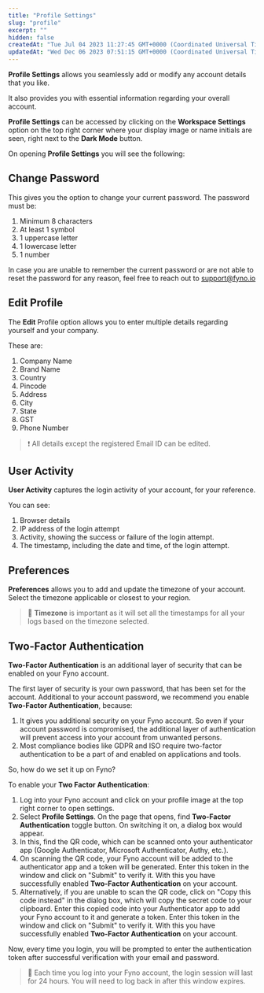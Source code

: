```yaml
---
title: "Profile Settings"
slug: "profile"
excerpt: ""
hidden: false
createdAt: "Tue Jul 04 2023 11:27:45 GMT+0000 (Coordinated Universal Time)"
updatedAt: "Wed Dec 06 2023 07:51:15 GMT+0000 (Coordinated Universal Time)"
---
```


**Profile Settings** allows you seamlessly add or modify any account details that you like.

It also provides you with essential information regarding your overall account.

**Profile Settings** can be accessed by clicking on the **Workspace Settings** option on the top right corner where your display image or name initials are seen, right next to the **Dark Mode** button.

On opening **Profile Settings** you will see the following:

## Change Password

This gives you the option to change your current password. The password must be:

1. Minimum 8 characters
2. At least 1 symbol
3. 1 uppercase letter
4. 1 lowercase letter
5. 1 number

In case you are unable to remember the current password or are not able to reset the password for any reason, feel free to reach out to [support@fyno.io](mailto:support@fyno.io)

## Edit Profile

The **Edit** Profile option allows you to enter multiple details regarding yourself and your company.

These are:

1. Company Name
2. Brand Name
3. Country
4. Pincode
5. Address
6. City
7. State
8. GST
9. Phone Number

> ❗️ All details except the registered Email ID can be edited.

## User Activity

**User Activity** captures the login activity of your account, for your reference.

You can see:

1. Browser details
2. IP address of the login attempt
3. Activity, showing the success or failure of the login attempt.
4. The timestamp, including the date and time, of the login attempt.

## Preferences

**Preferences** allows you to add and update the timezone of your account. Select the timezone applicable or closest to your region.

> 🚧 **Timezone** is important as it will set all the timestamps for all your logs based on the timezone selected.

## Two-Factor Authentication

**Two-Factor Authentication** is an additional layer of security that can be enabled on your Fyno account.

The first layer of security is your own password, that has been set for the account. Additional to your account password, we recommend you enable **Two-Factor Authentication**, because:

1. It gives you additional security on your Fyno account. So even if your account password is compromised, the additional layer of authentication will prevent access into your account from unwanted persons.
2. Most compliance bodies like GDPR and ISO require two-factor authentication to be a part of and enabled on applications and tools.

So, how do we set it up on Fyno?

To enable your **Two Factor Authentication**:

1. Log into your Fyno account and click on your profile image at the top right corner to open settings.
2. Select **Profile Settings**. On the page that opens, find **Two-Factor Authentication** toggle button. On switching it on, a dialog box would appear.
3. In this, find the QR code, which can be scanned onto your authenticator app (Google Authenticator, Microsoft Authenticator, Authy, etc.).
4. On scanning the QR code, your Fyno account will be added to the authenticator app and a token will be generated. Enter this token in the window and click on "Submit" to verify it. With this you have successfully enabled **Two-Factor Authentication** on your account.
5. Alternatively, if you are unable to scan the QR code, click on "Copy this code instead" in the dialog box, which will copy the secret code to your clipboard. Enter this copied code into your Authenticator app to add your Fyno account to it and generate a token. Enter this token in the window and click on "Submit" to verify it. With this you have successfully enabled **Two-Factor Authentication** on your account.

Now, every time you login, you will be prompted to enter the authentication token after successful verification with your email and password.

> 🚧 Each time you log into your Fyno account, the login session will last for 24 hours. You will need to log back in after this window expires.
